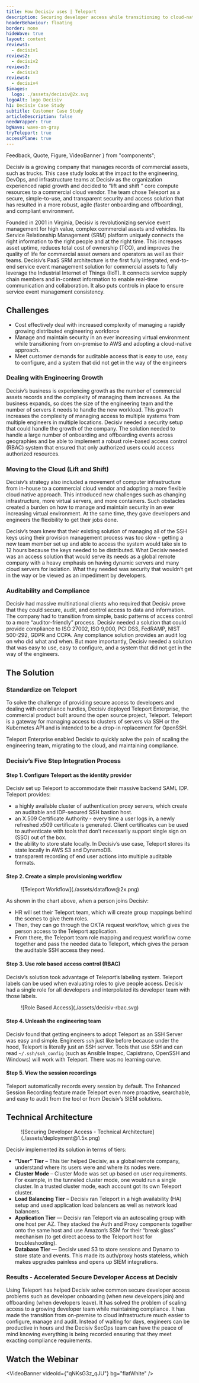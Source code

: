 ```yaml
---
title: How Decisiv uses | Teleport
description: Securing developer access while transitioning to cloud-native infrastructure
headerBehaviour: floating
border: none
hideWave: true
layout: content
reviews1:
  - decisiv1
reviews2:
  - decisiv2
reviews3:
  - decisiv3
reviews4:
  - decisiv4
$images:
  logo: ./assets/decisiv@2x.svg
logoAlt: logo Decisiv
h1: Decisiv Case Study
subtitle: Customer Case Study
articleDescription: false
needWrapper: true
bgWave: wave-on-gray
tryTeleport: true
accessPlane: true
---
```


  Feedback,
  Quote,
  Figure,
  VideoBanner
} from "components";


Decisiv is a growing company that manages records of commercial assets, such as trucks. This case study looks at the impact to the engineering, DevOps, and infrastructure teams at Decisiv as the organization experienced rapid growth and decided to “lift and shift “ core compute resources to a commercial cloud vendor. The team chose Teleport as a secure, simple-to-use, and transparent security and access solution that has resulted in a more robust, agile (faster onboarding and offboarding), and compliant environment.

<Quote title="About Decisiv">
  Founded in 2001 in Virginia, Decisiv is revolutionizing service event management for high value, complex commercial assets and vehicles. Its Service Relationship Management (SRM) platform uniquely connects the right information to the right people and at the right time. This increases asset uptime, reduces total cost of ownership (TCO), and improves the quality of life for commercial asset owners and operators as well as their teams. Decisiv’s PaaS SRM architecture is the first fully integrated, end-to-end service event management solution for commercial assets to fully leverage the Industrial Internet of Things (IIoT). It connects service supply chain members and in-context information to enable real-time communication and collaboration. It also puts controls in place to ensure service event management consistency.
</Quote>

## Challenges
- Cost effectively deal with increased complexity of managing a rapidly growing distributed engineering workforce
- Manage and maintain security in an ever increasing virtual environment while transitioning from on-premise to AWS and adopting a cloud-native approach.
- Meet customer demands for auditable access that is easy to use, easy to configure, and a system that did not get in the way of the engineers

### Dealing with Engineering Growth
Decisiv’s business is experiencing growth as the number of commercial assets records and the complexity of managing them increases. As the business expands, so does the size of the engineering team and the number of servers it needs to handle the new workload. This growth increases the complexity of managing access to multiple systems from multiple engineers in multiple locations.
<Feedback reviews={meta.reviews1} />
Decisiv needed a security setup that could handle the growth of the company. The solution needed to handle a large number of onboarding and offboarding events across geographies and be able to implement a robust role-based access control (RBAC) system that ensured that only authorized users could access authorized resources.

### Moving to the Cloud (Lift and Shift)
Decisiv’s strategy also included a movement of computer infrastructure from in-house to a commercial cloud vendor and adopting a more flexible cloud native approach. This introduced new challenges such as changing infrastructure, more virtual servers, and more containers. Such obstacles created a burden on how to manage and maintain security in an ever increasing virtual environment. At the same time, they gave developers and engineers the flexibility to get their jobs done.

Decisiv’s team knew that their existing solution of managing all of the SSH keys using their provision management process was too slow - getting a new team member set up and able to access the system would take six to 12 hours because the keys needed to be distributed. What Decisiv needed was an access solution that would serve its needs as a global remote company with a heavy emphasis on having dynamic servers and many cloud servers for isolation. What they needed was security that wouldn’t get in the way or be viewed as an impediment by developers.

### Auditability and Compliance
Decisiv had massive multinational clients who required that Decisiv prove that they could secure, audit, and control access to data and information. The company had to transition from simple, basic patterns of access control to a more “auditor-friendly” process. Decisiv needed a solution that could provide compliance to ISO 27002, ISO 9,000, PCI DSS, FedRAMP, NIST 500-292, GDPR and CCPA. Any compliance solution provides an audit log on who did what and when. But more importantly, Decisiv needed a solution that was easy to use, easy to configure, and a system that did not get in the way of the engineers.

## The Solution
### Standardize on Teleport
To solve the challenge of providing secure access to developers and dealing with compliance hurdles, Decisiv deployed Teleport Enterprise, the commercial product built around the open source project, Teleport. Teleport is a gateway for managing access to clusters of servers via SSH or the Kubernetes API and is intended to be a drop-in replacement for OpenSSH.

Teleport Enterprise enabled Decisiv to quickly solve the pain of scaling the engineering team, migrating to the cloud, and maintaining compliance.
<Feedback reviews={meta.reviews2} />

### Decisiv’s Five Step Integration Process
#### Step 1. Configure Teleport as the identity provider
Decisiv set up Teleport to accommodate their massive backend SAML IDP. Teleport provides:
- a highly available cluster of authentication proxy servers, which create an auditable and IDP-secured SSH bastion host.
- an X.509 Certificate Authority - every time a user logs in, a newly refreshed x509 certificate is generated. Client certificates can be used to authenticate with tools that don’t necessarily support single sign on (SSO) out of the box.
- the ability to store state locally. In Decisiv’s use case, Teleport stores its state locally in AWS S3 and DynamoDB.
- transparent recording of end user actions into multiple auditable formats.

#### Step 2. Create a simple provisioning workflow
<Figure
  caption="Figure 1: Teleport Workflow"
  imagePositioning="center"
>
  ![Teleport Workflow](./assets/dataflow@2x.png)
</Figure>

As shown in the chart above, when a person joins Decisiv:
- HR will set their Teleport team, which will create group mappings behind the scenes to give them roles.
- Then, they can go through the OKTA request workflow, which gives the person access to the Teleport application.
- From there, the Teleport team role mapping and request workflow come together and pass the needed data to Teleport, which gives the person the auditable SSH access they need.

#### Step 3. Use role based access control (RBAC)
Decisiv’s solution took advantage of Teleport’s labeling system. Teleport labels can be used when evaluating roles to give people access. Decisiv had a single role for all developers and interpolated its developer team with those labels.
<Figure
  caption="Figure 2: Role Based Access"
  imagePositioning="center"
>
  ![Role Based Access](./assets/decisiv-rbac.svg)
</Figure>

#### Step 4. Unleash the engineering team
Decisiv found that getting engineers to adopt Teleport as an SSH Server was easy and simple. Engineers `ssh` just like before because under the hood, Teleport is literally just an SSH server. Tools that use SSH and can read `~/.ssh/ssh_config` (such as Ansible Inspec, Capistrano, OpenSSH and Windows) will work with Teleport. There was no learning curve.

#### Step 5. View the session recordings
Teleport automatically records every session by default. The Enhanced Session Recording feature made Teleport even more proactive, searchable, and easy to audit from the tool or from Decisiv’s SIEM solutions.

## Technical Architecture
<Feedback reviews={meta.reviews3} />
<Figure
  caption="Figure 3: Teleport deployment at Decisiv"
  imagePositioning="center"
>
  ![Securing Developer Access - Technical Architecture](./assets/deployment@1.5x.png)
</Figure>
Decisiv implemented its solution in terms of tiers:

- <b>“User” Tier</b> – This tier helped Decisiv, as a global remote company, understand where its users were and where its nodes were.
- <b>Cluster Mode</b> – Cluster Mode was set up based on user requirements. For example, in the tunneled cluster mode, one would run a single cluster. In a trusted cluster mode, each account got its own Teleport cluster.
- <b>Load Balancing Tier</b> – Decisiv ran Teleport in a high availability (HA) setup and used application load balancers as well as network load balancers.
- <b>Application Tier</b> — Decisiv ran Teleport via an autoscaling group with one host per AZ. They stacked the Auth and Proxy components together onto the same host and use Amazon’s SSM for their “break glass” mechanism (to get direct access to the Teleport host for troubleshooting).
- <b>Database Tier</b> — Decisiv used S3 to store sessions and Dynamo to store state and events. This made its auth/proxy hosts stateless, which makes upgrades painless and opens up SIEM integrations.

### Results - Accelerated Secure Developer Access at Decisiv
Using Teleport has helped Decisiv solve common secure developer access problems such as developer onboarding (when new developers join) and offboarding (when developers leave). It has solved the problem of scaling access to a growing developer team while maintaining compliance. It has made the transition from on-premise to cloud infrastructure much easier to configure, manage and audit. Instead of waiting for days, engineers can be productive in hours and the Decisiv SecOps team can have the peace of mind knowing everything is being recorded ensuring that they meet exacting compliance requirements.
<Feedback reviews={meta.reviews4} />

## Watch the Webinar
<VideoBanner videoId={"qNKsG3z_qJU"} bg="flatWhite" />